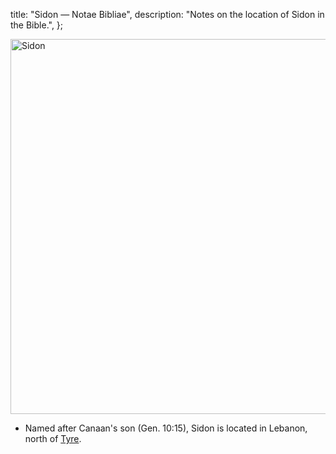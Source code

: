   title: "Sidon — Notae Bibliae",
  description: "Notes on the location of Sidon in the Bible.",
};

<Initial text="Sidon"/>

<Image
  className="sepia rounded"
  src="/places/sidon.jpg"
  alt="Sidon"
  width="600"
  height="600"
/>

- Named after Canaan's son (Gen. 10:15), Sidon is located in Lebanon, north of [Tyre](/places/old-testament/joshua/tyre).
